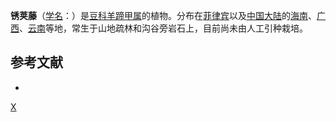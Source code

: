 {{Speciesbox 
| genus = Bauhinia
| species = erythropoda
| authority = [[早田文藏|Hayata]]
}}
'''锈荚藤'''（[[学名|学名]]：{{lang|la|''Bauhinia erythropoda''}}）是[[豆科|豆科]][[羊蹄甲属|羊蹄甲属]]的植物。分布在[[菲律宾|菲律宾]]以及[[中国大陆|中国大陆]]的[[海南|海南]]、[[广西|广西]]、[[云南|云南]]等地，常生于山地疏林和沟谷旁岩石上，目前尚未由人工引种栽培。

== 参考文献 ==
<div class="references-small">
* {{cite web| url =http://www.bioinfo.cn/db05/KmzwSpecies.php?action=view&id=2164| title =锈荚藤| work =《中国高等植物数据库全库》| publisher =中国科学院微生物研究所| author =昆明植物研究所| accessdate =2009-02-23| deadurl =yes| archiveurl =https://web.archive.org/web/20160305042152/http://www.bioinfo.cn/db05/KmzwSpecies.php?action=view&id=2164| archivedate =2016-03-05}}
</div>
{{Taxonbar|from=Q15225874}}

[[Category:羊蹄甲属|X]]


{{植物小作品}}